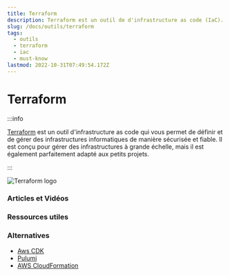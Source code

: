 ```yaml
---
title: Terraform
description: Terraform est un outil de d'infrastructure as code (IaC).
slug: /docs/outils/terraform
tags:
  - outils
  - terraform
  - iac
  - must-know
lastmod: 2022-10-31T07:49:54.172Z
---
```



# Terraform


:::info

[Terraform](https://developer.hashicorp.com/terraform/docs) est un outil d'infrastructure as code qui vous permet de définir et de gérer des infrastructures informatiques de manière sécurisée et fiable. Il est conçu pour gérer des infrastructures à grande échelle, mais il est également parfaitement adapté aux petits projets.

:::

![Terraform logo](img/png/terraform-logo.png#logo-right)


### Articles et Vidéos

<Tabs>
  <TabItem value="articles" label="Articles 📰" default>
  </TabItem>
  <TabItem value="videos" label="Tutoriaux 🎥">

  </TabItem>
</Tabs>

### Ressources utiles

### Alternatives

- [Aws CDK](https://aws.amazon.com/fr/cdk/)
- [Pulumi](https://www.pulumi.com/)
- [AWS CloudFormation](https://aws.amazon.com/fr/cloudformation/)
